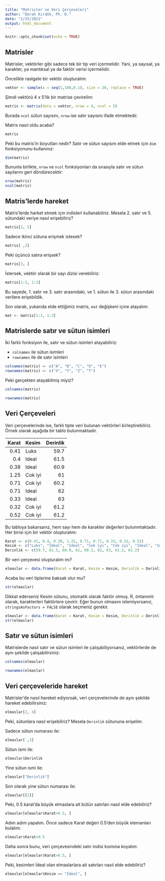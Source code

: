 ```yaml
---
title: "Matrisler ve Veri Çerçeveleri"
author: "Emrah Kırdök, Ph. D."
date: "2/25/2021"
output: html_document
---
```


```r
knitr::opts_chunk$set(echo = TRUE)
```

## Matrisler

Matrisler, vektörler gibi sadece tek bir tip veri içermelidir. Yani, ya sayısal, ya karakter, ya mantıksal ya da faktör verisi içermelidir.

Öncelikle rastgele bir vektör oluşturalım:

```r
vektor <- sample(x = seq(1,100,0.1), size = 20, replace = TRUE)
```

Şimdi vektörü 4 x 5'lik bir matrise çevirelim:

```r
matris <- matrix(data = vektor, nrow = 4, ncol = 5)
```

Burada `ncol` sütun sayısını, `nrow` ise satır sayısını ifade etmektedir.

Matris nasıl oldu acaba?

```r
matris
```

Peki bu matris'in boyutları nedir? Satır ve sütun sayısını elde etmek için `dim` fonksiyonunu kullanınız:

```r
dim(matris)
```

Bununla birlikte, `nrow` ve `ncol` fonksiyonları da sırasıyla satır ve sütun sayılarını geri döndürecektir:

```r
nrow(matris)
ncol(matris)
```

## Matris'lerde hareket

Matris'lerde harket etmek için indisleri kullanabiliriz. Mesela 2. satır ve 5. sütundaki veriye nasıl erişebiliriz?

```r
matris[2, 5]
```

Sadece ikinci sütuna erişmek istesek?

```r
matris[ ,2]
```


Peki üçüncü satıra erişsek?


```r
matris[3, ]
```

İstersek, vektör olarak bir sayı dizisi verebiliriz:

```r
matris[1:3, 1:3]
```

Bu sayede, 1. satır ve 3. satır arasındaki, ve 1. sütun ile 3. sütun arasındaki verilere erişebildik.

Son olarak, yukarıda elde ettiğimiz matris, `mat` değişkeni içine atayalım:

```r
mat <- matris[1:3, 1:3]
```

## Matrislerde satır ve sütun isimleri

İki farklı fonksiyon ile, satır ve sütun isimleri atayabiliriz:

- `colnames` ile sütun isimleri
- `rownames` ile de satır isimleri

```r
colnames(matris) <- c("A", "B", "C", "D", "E")
rownames(matris) <- c("X", "Y", "Z", "T")
```

Peki gerçekten atayabilmiş miyiz?

```r
colnames(matris)

rownames(matris)
```

## Veri Çerçeveleri

Veri çerçevelerinde ise, farklı tipte veri bulunan vektörleri birleştirebiliriz. Örnek olarak aşağıda bir tablo bulunmaktadır.


| Karat |  Kesim  | Derinlik |
|------:|:--------|---------:|
| 0.41  | Luks    | 59.7     |
| 0.4   | Ideal   | 61.5     |
| 0.38  | Ideal   | 60.9     |
| 1.25  | Cok iyi | 61       |
| 0.71  | Cok iyi | 60.2     |
| 0.71  | Ideal   | 62       |
| 0.33  | Ideal   | 63       |
| 0.32  | Cok iyi | 61.2     |
| 0.52  | Cok iyi | 61.2     |


Bu tabloya bakarsanız, hem sayı hem de karakter değerleri bulunmtaktadır. Her birisi için bir vektör oluşturalım:

```r
Karat <- c(0.41, 0.4, 0.38, 1.25, 0.71, 0.71, 0.33, 0.32, 0.52)
Kesim <- c("Luks", "Ideal", "Ideal", "Cok iyi", "Cok iyi", "Ideal", "Ideal", "Cok iyi", "Cok iyi")
Derinlik <- c(59.7, 61.5, 60.9, 61, 60.2, 62, 63, 61.2, 61.2)

```

Bir veri çerçevesi oluşturalım mı?

```r
elmaslar <- data.frame(Karat = Karat, Kesim = Kesim, Derinlik = Derinlik)

```

Acaba bu veri tiplerine baksak olur mu?

```r
str(elmaslar)
```

Dikkat ederseniz Kesim sütunu, otomatik olarak faktör olmuş. R, öntanımlı olarak, karakterleri faktörlere çevirir. Eğer bunun olmasını istemiyorsanız, `stringsAsFactors = FALSE` olarak seçmeniz gerekir.

```r
elmaslar <- data.frame(Karat = Karat, Kesim = Kesim, Derinlik = Derinlik, stringsAsFactors = FALSE)
str(elmaslar)
```

## Satır ve sütun isimleri

Matrislerde nasıl satır ve sütun isimleri ile çalışabiliyorsanız, vektörlerde de aynı şekilde çalışabilirsiniz:

```r
colnames(elmaslar)

rownames(elmaslar)
```

## Veri çerçeveleride hareket

Matrisler'de nasıl hareket ediyorsak, veri çerçevelerinde de aynı şekilde hareket edebilirsiniz:


```r
elmaslar[2, 4]
```

Peki, sütunlara nasıl erişebiliriz? Mesela `Derinlik` sütununa erişelim:

Sadece sütun numarası ile:

```r
elmaslar[ ,3]
```

Sütun ismi ile:

```r
elmaslar$Derinlik
```

Yine sütun ismi ile:

```r
elmaslar["Derinlik"]
```

Son olarak yine sütun numarası ile:


```r
elmaslar[[3]]
```

Peki, 0.5 karat'da büyük elmaslara ait bütün satırları nasıl elde edebiliriz?

```r
elmaslar[elmaslar$Karat>0.5, ]
```

Adım adım yapalım. Önce sadece Karat değeri 0.5'den büyük elemanları bulalım:

```r
elmaslar$Karat>0.5
```

Daha sonra bunu, veri çerçevesindeki satır indisi kısmına koyalım:

```r
elmaslar[elmaslar$Karat>0.5, ]
```

Peki, kesimleri İdeal olan elmaslarlara ait satırları nasıl elde edebiliriz?

```r
elmaslar[elmaslar$Kesim == "Ideal", ]
```


